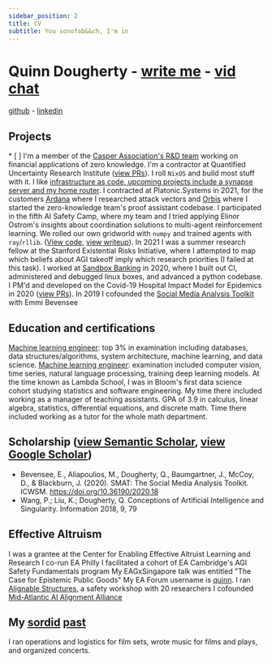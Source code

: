 ```yaml
---
sidebar_position: 2
title: CV
subtitle: You sonofab&&ch, I'm in
---
```



# Quinn Dougherty - [write me](mailto:quinnd@riseup.net) - [vid chat](https://calendly.com/quinn-dougherty)

[github](https://github.com/quinn-dougherty) - [linkedin](https://linkedin.com/in/quinn-dougherty)

## Projects

<Tabs lazy>
    * [ ] <TabItem value="casper" label="Casper">
    I'm a member of the <a href="https://github.com/orgs/cspr-rad/repositories">Casper Association's R&D team</a> working on financial applications of zero knowledge.
  </TabItem>
  <TabItem value="quri" label="Squiggle">
    I'm a contractor at Quantified Uncertainty Research Institute (<a href="https://github.com/quantified-uncertainty/squiggle/pulls?q=is%3Apr+author%3Aquinn-dougherty">view PRs</a>). 
  </TabItem>
  <TabItem value="configuration.nix" label="Nix/NixOS">
    I roll <code>NixOS</code> and build most stuff with it. I like <a href="https://github.com/quinn-dougherty/configuration.nix">infrastructure as code, upcoming projects include a synapse server and my home router</a>. 
  </TabItem>
  <TabItem value="defi" label="Ardana and Orbis">
    I contracted at Platonic.Systems in 2021, for the customers <a href="https://ardana.org/">Ardana</a> where I researched attack vectors and <a href="https://github.com/Orbis-Tertius/">Orbis</a> where I started the zero-knowledge team's proof assistant codebase. 
  </TabItem>
  <TabItem value="aisc" label="Common Pool Resources in MARL">
    I participated in the fifth AI Safety Camp, where my team and I tried applying Elinor Ostrom's insights about coordination solutions to multi-agent reinforcement learning. We rolled our own gridworld with <code>numpy</code> and trained agents with <code>ray</code>/<code>rllib</code>. (<a href="https://github.com/RedTachyon/cpr_reputation/pulls?q=is%3Apr+author%3Aquinn-dougherty">View code</a>, <a href="https://www.lesswrong.com/posts/LBwpubeZSi3ottfjs/aisc5-retrospective-mechanisms-for-avoiding-tragedy-of-the">view writeup</a>).
  </TabItem>
  <TabItem value="seri" label="SERI">
    In 2021 I was a summer research fellow at the Stanford Existential Risks Initiative, where I attempted to map which beliefs about AGI takeoff imply which research priorities (I failed at this task). 
  </TabItem>
  <TabItem value="sandbox" label="Sandbox Banking"> 
    I worked at <a href="https://sandboxbanking.com/">Sandbox Banking</a> in 2020, where I built out CI, administered and debugged linux boxes, and advanced a python codebase. 
  </TabItem>
  <TabItem value="chime" label="CHIME">
    I PM'd and developed on the Covid-19 Hospital Impact Model for Epidemics in 2020 (<a href="https://github.com/CodeForPhilly/chime/pulls?q=is%3Apr+author%3Aquinn-dougherty">view PRs</a>). 
  </TabItem>
  <TabItem value="smat" label="SMAT">
    In 2019 I cofounded the <a href="https://www.smat-app.com/">Social Media Analysis Toolkit</a> with Emmi Bevensee
  </TabItem>
</Tabs>

## Education and certifications

<Tabs lazy>
  <TabItem value="triplebyte" label="Triplebyte">
    <a href="https://triplebyte.com/tb/quinn-dougherty-kd5mtkq/certificate/track/ml">Machine learning engineer</a>: top 3% in examination including databases, data structures/algorithms, system architecture, machine learning, and data science.
  </TabItem>
  <TabItem value="tensorflow" label="Tensorflow">
    <a href="https://gitlab.com/quinn-dougherty/quinnd-blog/-/blob/main/static/tensorflow-cert.pdf">Machine learning engineer</a>: examination included computer vision, time series, natural language processing, training deep learning models.
  </TabItem>
  <TabItem value="bloom" label="Bloom Institute of Technology">
    At the time known as Lambda School, I was in Bloom's first data science cohort studying statistics and software engineering. My time there included working as a manager of teaching assistants. 
  </TabItem>
  <TabItem value="college" label="Community College of Philadelphia">
    GPA of 3.9 in calculus, linear algebra, statistics, differential equations, and discrete math. Time there included working as a tutor for the whole math department.
  </TabItem>
</Tabs>

## Scholarship ([view Semantic Scholar](https://www.semanticscholar.org/author/Quinn-Dougherty/41156871), [view Google Scholar](https://scholar.google.com/citations?hl=en&user=IyBRXeAAAAAJ))

- Bevensee, E., Aliapoulios, M., Dougherty, Q., Baumgartner, J., McCoy, D., & Blackburn, J. (2020). SMAT: The Social Media Analysis Toolkit. ICWSM. https://doi.org/10.36190/2020.18
- Wang, P.; Liu, K.; Dougherty, Q. Conceptions of Artificial Intelligence and Singularity. Information 2018, 9, 79

## Effective Altruism

<Tabs lazy>
  <TabItem value="ceealar" label="CEEALAR">
    I was a grantee at the Center for Enabling Effective Altruist Learning and Research
  </TabItem>
  <TabItem value="philly" label="EA Philly">
    I co-run EA Philly
  </TabItem>
  <TabItem value="agisf" label="AGISF">
    I facilitated a cohort of EA Cambridge's AGI Safety Fundamentals program
  </TabItem>
  <TabItem value="talks" label="Talks">
    My EAGxSingapore talk was entitled "The Case for Epistemic Public Goods"
  </TabItem>
  <TabItem value="forum" label="EA Forum">
    My EA Forum username is <a href="https://forum.effectivealtruism.org/users/quinn">quinn</a>.
  </TabItem>
  <TabItem value="alignable-structures" label="Alignable Structures">
    I ran <a href="https://alignable-structures.vercel.app">Alignable Structures</a>, a safety workshop with 20 researchers
  </TabItem>
  <TabItem value="ma4" label="MA4">
    I cofounded <a href="https://www.lesswrong.com/events/fqha7yX28KyN7eK6v/mid-atlantic-ai-alignment-alliance-unconference">Mid-Atlantic AI Alignment Alliance</a>
  </TabItem>
</Tabs>

## My [sordid](https://www.imdb.com/name/nm4543701/) [past](https://youtu.be/Y6ZhOFhqtA4)

I ran operations and logistics for film sets, wrote music for films and plays, and organized concerts.
